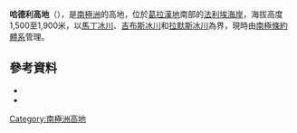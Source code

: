 {{coord|68|29|S|66|24|W|scale:2000000_source:GNIS|display=title}}

'''哈德利高地'''（{{lang-en|Hadley Upland}}），是[[南極洲|南極洲]]的高地，位於[[葛拉漢地|葛拉漢地]]南部的[[法利埃海岸|法利埃海岸]]，海拔高度1,500至1,900米，以[[馬丁冰川|馬丁冰川]]、[[吉布斯冰川|吉布斯冰川]]和[[拉默斯冰川|拉默斯冰川]]為界，現時由[[南極條約體系|南極條約體系]]管理。

==參考資料==
*{{cite gnis | type = antarid | id = 6197| name = Hadley Upland | accessdate = 2012-05-14}}
*{{usgs-gazetteer|id=6197}}

{{DEFAULTSORT:Hadley Upland}}
[[Category:南極洲高地|Category:南極洲高地]]


{{FallièresCoast-geo-stub}}